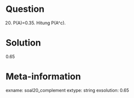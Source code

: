 Question
========
(20) P(A)=0.35. Hitung P(A^c).

Solution
========
0.65

Meta-information
================
exname: soal20_complement
extype: string
exsolution: 0.65

